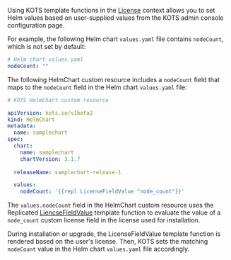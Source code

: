 Using KOTS template functions in the [License](/reference/template-functions-license-context) context allows you to set Helm values based on user-supplied values from the KOTS admin console configuration page.

For example, the following Helm chart `values.yaml` file contains `nodeCount`, which is not set by default: 

```yaml
# Helm chart values.yaml
nodeCount: ""
```

The following HelmChart custom resource includes a `nodeCount` field that maps to the `nodeCount` field in the Helm chart `values.yaml` file:

```yaml
# KOTS HelmChart custom resource

apiVersion: kots.io/v1beta2
kind: HelmChart
metadata:
  name: samplechart
spec:
  chart:
    name: samplechart
    chartVersion: 3.1.7
  
  releaseName: samplechart-release-1

  values:
    nodeCount: '{{repl LicenseFieldValue "node_count"}}'
```

The `values.nodeCount` field in the HelmChart custom resource uses the Replicated [LiencseFieldValue](/reference/template-functions-license-context#licensefieldvalue) template function to evaluate the value of a `node_count` custom license field in the license used for installation.

During installation or upgrade, the LicenseFieldValue template function is rendered based on the user's license. Then, KOTS sets the matching `nodeCount` value in the Helm chart `values.yaml` file accordingly.